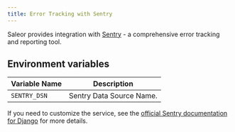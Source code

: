 ```yaml
---
title: Error Tracking with Sentry
---
```


Saleor provides integration with [Sentry](https://sentry.io/) - a comprehensive error tracking and reporting tool.

## Environment variables

| Variable Name | Description              |
|---------------|--------------------------|
| `SENTRY_DSN`  | Sentry Data Source Name. |

If you need to customize the service, see the [official Sentry documentation for Django](https://docs.sentry.io/platforms/python/django/) for more details.
